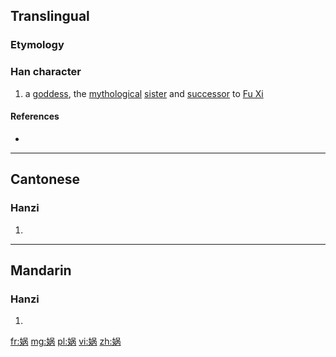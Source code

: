 {{also|媧}}
==Translingual==

===Etymology===
{{Han simp|媧|f=咼|t=呙}}

===Han character===
{{Han char|rn=38|rad=女|as=07|sn=10|four=|canj=女口人月 (VROB)|ids=⿰[[女]][[呙]]}}

# a [[goddess]], the [[mythological]] [[sister]] and [[successor]] to [[w:Fu Xi|Fu Xi]]

====References====
* {{Han ref|kx=0263.251|hdz=21052.020|uh=5A32|ud=23090}}

----

==Cantonese==

===Hanzi===
{{yue-hanzi|jyut=|y=wo1|tra=媧}}

# {{defn|lang=yue|sort=女07}}

----

==Mandarin==

===Hanzi===
{{cmn-hanzi|tra=媧|pin=[[wā]] ([[wa1]])|wg=wa<sup>1</sup>}}

# {{defn|lang=cmn|sort=女07}}

[[fr:娲]]
[[mg:娲]]
[[pl:娲]]
[[vi:娲]]
[[zh:娲]]